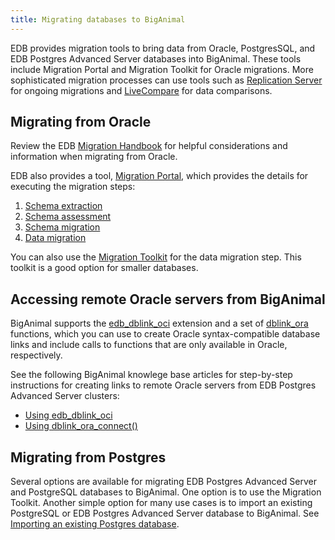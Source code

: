 ```yaml
---
title: Migrating databases to BigAnimal
---
```


EDB provides migration tools to bring data from Oracle, PostgresSQL, and EDB Postgres Advanced Server databases into BigAnimal. These tools include Migration Portal and Migration Toolkit for Oracle migrations. More sophisticated migration processes can use tools such as [Replication Server](/eprs/latest/) for ongoing migrations and [LiveCompare](/livecompare/latest/) for data comparisons. 

## Migrating from Oracle

Review the EDB [Migration Handbook](/migrating/oracle/) for helpful considerations and information when migrating from Oracle. 

EDB also provides a tool, [Migration Portal](/migration_portal/latest), which provides the details for executing the migration steps: 

1.  [Schema extraction](/migration_portal/latest/04_mp_migrating_database/01_mp_schema_extraction/)
2.  [Schema assessment](/migration_portal/latest/04_mp_migrating_database/02_mp_schema_assessment/)
3.  [Schema migration](/migration_portal/latest/04_mp_migrating_database/03_mp_schema_migration/)
4.  [Data migration](/migration_portal/latest/04_mp_migrating_database/04_mp_data_migration/)

You can also use the [Migration Toolkit](/migration_toolkit/latest/) for the data migration step. This toolkit is a good option for smaller databases. 

## Accessing remote Oracle servers from BigAnimal

BigAnimal supports the [edb_dblink_oci](/epas/latest/epas_compat_sql/21_create_public_database_link/#setting-up-an-oracle-instant-client-for-oci-database-link) extension and a set of [dblink_ora](/epas/latest/epas_compat_ora_dev_guide/06_dblink_ora/) functions, which you can use to create Oracle syntax-compatible database links and include calls to functions that are only available in Oracle, respectively.

See the following BigAnimal knowlege base articles for step-by-step instructions for creating links to remote Oracle servers from EDB Postgres Advanced Server clusters:

- [Using edb_dblink_oci](https://support.biganimal.com/hc/en-us/articles/5528996025497-How-to-create-a-database-link-from-EnterpriseDB-PostgreSQL-Advanced-Server-EPAS-cluster-to-remote-Oracle-server)
- [Using dblink_ora_connect()](https://support.biganimal.com/hc/en-us/articles/11737021242649-How-to-establish-a-database-link-from-EPAS-cluster-to-a-remote-Oracle-server-using-dblink-ora-connect-function)

## Migrating from Postgres

Several options are available for migrating EDB Postgres Advanced Server and PostgreSQL databases to BigAnimal. One option is to use the Migration Toolkit. Another simple option for many use cases is to import an existing PostgreSQL or EDB Postgres Advanced Server database to BigAnimal. See [Importing an existing Postgres database](cold_migration).
